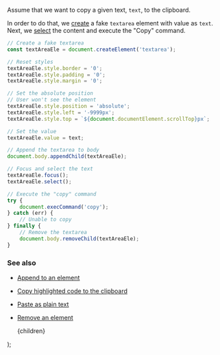 
Assume that we want to copy a given text, `text`, to the clipboard.

In order to do that, we [create](/create-an-element) a fake `textarea` element with value as `text`. Next, we [select](/trigger-an-event) the content and execute the "Copy" command.

```js
// Create a fake textarea
const textAreaEle = document.createElement('textarea');

// Reset styles
textAreaEle.style.border = '0';
textAreaEle.style.padding = '0';
textAreaEle.style.margin = '0';

// Set the absolute position
// User won't see the element
textAreaEle.style.position = 'absolute';
textAreaEle.style.left = '-9999px';
textAreaEle.style.top = `${document.documentElement.scrollTop}px`;

// Set the value
textAreaEle.value = text;

// Append the textarea to body
document.body.appendChild(textAreaEle);

// Focus and select the text
textAreaEle.focus();
textAreaEle.select();

// Execute the "copy" command
try {
    document.execCommand('copy');
} catch (err) {
    // Unable to copy
} finally {
    // Remove the textarea
    document.body.removeChild(textAreaEle);
}
```

### See also

-   [Append to an element](/append-to-an-element)
-   [Copy highlighted code to the clipboard](/copy-highlighted-code-to-the-clipboard)
-   [Paste as plain text](/paste-as-plain-text)
-   [Remove an element](/remove-an-element)

    <PostLayout keywords="" title="Copy text to the clipboard">
        {children}
    </PostLayout>
);
